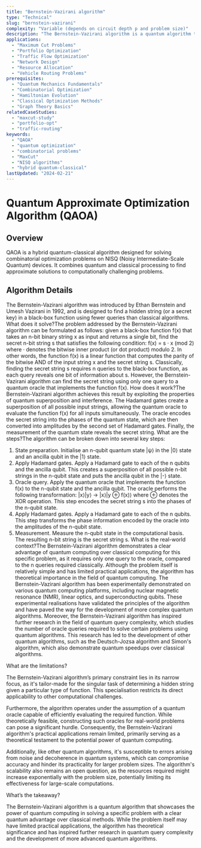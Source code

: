 ```yaml
---
title: "Bernstein-Vazirani algorithm"
type: "Technical"
slug: "bernstein-vazirani"
complexity: "Variable (depends on circuit depth p and problem size)"
description: "The Bernstein-Vazirani algorithm is a quantum algorithm that efficiently determines a secret string of bits encoded within a function, using only a single query, which is exponentially faster than any classical algorithm."
applications:
  - "Maximum Cut Problems"
  - "Portfolio Optimization"
  - "Traffic Flow Optimization"
  - "Network Design"
  - "Resource Allocation"
  - "Vehicle Routing Problems"
prerequisites:
  - "Quantum Mechanics Fundamentals"
  - "Combinatorial Optimization"
  - "Hamiltonian Evolution"
  - "Classical Optimization Methods"
  - "Graph Theory Basics"
relatedCaseStudies:
  - "maxcut-study"
  - "portfolio-opt"
  - "traffic-routing"
keywords:
  - "QAOA"
  - "quantum optimization"
  - "combinatorial problems"
  - "MaxCut"
  - "NISQ algorithms"
  - "hybrid quantum-classical"
lastUpdated: "2024-02-21"
---
```


# Quantum Approximate Optimization Algorithm (QAOA)

## Overview

QAOA is a hybrid quantum-classical algorithm designed for solving combinatorial optimization problems on NISQ (Noisy Intermediate-Scale Quantum) devices. It combines quantum and classical processing to find approximate solutions to computationally challenging problems.

## Algorithm Details





The Bernstein-Vazirani algorithm was introduced by Ethan Bernstein and Umesh Vazirani in 1992, and is designed to find a hidden string (or a secret key) in a black-box function using fewer queries than classical algorithms.
What does it solve?The problem addressed by the Bernstein-Vazirani algorithm can be formulated as follows: given a black-box function f(x) that takes an n-bit binary string x as input and returns a single bit, find the secret n-bit string s that satisfies the following condition: f(x) = s · x (mod 2) where · denotes the bitwise inner product (or dot product) modulo 2. In other words, the function f(x) is a linear function that computes the parity of the bitwise AND of the input string x and the secret string s.
Classically, finding the secret string s requires n queries to the black-box function, as each query reveals one bit of information about s. However, the Bernstein-Vazirani algorithm can find the secret string using only one query to a quantum oracle that implements the function f(x).
How does it work?The Bernstein-Vazirani algorithm achieves this result by exploiting the properties of quantum superposition and interference. The Hadamard gates create a superposition of all possible input strings, allowing the quantum oracle to evaluate the function f(x) for all inputs simultaneously. The oracle encodes the secret string into the phases of the quantum state, which are then converted into amplitudes by the second set of Hadamard gates. Finally, the measurement of the quantum state reveals the secret string.
What are the steps?The algorithm can be broken down into several key steps:
1. State preparation. Initialise an n-qubit quantum state |ψ⟩ in the |0⟩ state and an ancilla qubit in the |1⟩ state.
2. Apply Hadamard gates. Apply a Hadamard gate to each of the n qubits and the ancilla qubit. This creates a superposition of all possible n-bit strings in the n-qubit state and puts the ancilla qubit in the |-⟩ state.
3. Oracle query. Apply the quantum oracle that implements the function f(x) to the n-qubit state and the ancilla qubit. The oracle performs the following transformation: |x⟩|y⟩ → |x⟩|y ⊕ f(x)⟩ where ⊕ denotes the XOR operation. This step encodes the secret string s into the phases of the n-qubit state.
4. Apply Hadamard gates. Apply a Hadamard gate to each of the n qubits. This step transforms the phase information encoded by the oracle into the amplitudes of the n-qubit state.
5. Measurement. Measure the n-qubit state in the computational basis. The resulting n-bit string is the secret string s.
What is the real-world context?The Bernstein-Vazirani algorithm demonstrates a clear advantage of quantum computing over classical computing for this specific problem, as it requires only one query to the oracle, compared to the n queries required classically. Although the problem itself is relatively simple and has limited practical applications, the algorithm has theoretical importance in the field of quantum computing.
The Bernstein-Vazirani algorithm has been experimentally demonstrated on various quantum computing platforms, including nuclear magnetic resonance (NMR), linear optics, and superconducting qubits. These experimental realisations have validated the principles of the algorithm and have paved the way for the development of more complex quantum algorithms.
Moreover, the Bernstein-Vazirani algorithm has inspired further research in the field of quantum query complexity, which studies the number of oracle queries required to solve certain problems using quantum algorithms. This research has led to the development of other quantum algorithms, such as the Deutsch-Jozsa algorithm and Simon's algorithm, which also demonstrate quantum speedups over classical algorithms.

What are the limitations?

The Bernstein-Vazirani algorithm’s primary constraint lies in its narrow focus, as it's tailor-made for the singular task of determining a hidden string given a particular type of function. This specialisation restricts its direct applicability to other computational challenges.

Furthermore, the algorithm operates under the assumption of a quantum oracle capable of efficiently evaluating the required function. While theoretically feasible, constructing such oracles for real-world problems can pose a significant hurdle. Consequently, the Bernstein-Vazirani algorithm's practical applications remain limited, primarily serving as a theoretical testament to the potential power of quantum computing.

Additionally, like other quantum algorithms, it's susceptible to errors arising from noise and decoherence in quantum systems, which can compromise accuracy and hinder its practicality for larger problem sizes. The algorithm's scalability also remains an open question, as the resources required might increase exponentially with the problem size, potentially limiting its effectiveness for large-scale computations.

What’s the takeaway?

The Bernstein-Vazirani algorithm is a quantum algorithm that showcases the power of quantum computing in solving a specific problem with a clear quantum advantage over classical methods. While the problem itself may have limited practical applications, the algorithm has theoretical significance and has inspired further research in quantum query complexity and the development of more advanced quantum algorithms.